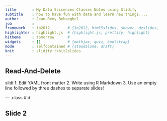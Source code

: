 ```yaml
---
title       : My Data Scicences Classes Notes using Slidify 
subtitle    : how to have fun with data and learn new things....
author      : Jean-Remy Behaeghel
job         : 
framework   : io2012        # {io2012, html5slides, shower, dzslides, ...}
highlighter : highlight.js  # {highlight.js, prettify, highlight}
hitheme     : tomorrow      # 
widgets     : []            # {mathjax, quiz, bootstrap}
mode        : selfcontained # {standalone, draft}
knit        : slidify::knit2slides
---
```


## Read-And-Delete
slidi
1. Edit YAML front matter
2. Write using R Markdown
3. Use an empty line followed by three dashes to separate slides!

--- .class #id 

## Slide 2




